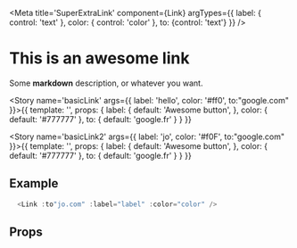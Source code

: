 

<Meta title='SuperExtraLink' component={Link} argTypes={{
  label: { control: 'text' },
  color: { control: 'color' },
  to: {control: 'text'}
}}  />

# This is an awesome link

Some **markdown** description, or whatever you want.

<Story name='basicLink' args={{ label: 'hello', color: '#ff0', to:"google.com" }}>{{
  template: '<Link :to="to" :label="label" :color="color" />',
  props: {
    label: {
      default: 'Awesome button',
    },
    color: {
      default: '#777777'
    },
    to: {
      default: 'google.fr'
    }
  }
}}</Story>

<Story name='basicLink2' args={{ label: 'jo', color: '#f0F', to:"google.com" }}>{{
  template: '<Link :to="to" :label="label" :color="color" />',
  props: {
    label: {
      default: 'Awesome button',
    },
    color: {
      default: '#777777'
    },
    to: {
      default: 'google.fr'
    }
  }
}}</Story>

## Example

```javascript
  <Link :to"jo.com" :label="label" :color="color" />
```

## Props

<Props of={Link} />
